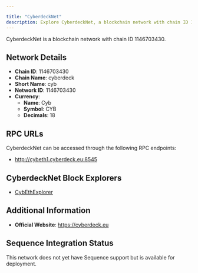 ```yaml
---

title: "CyberdeckNet"
description: Explore CyberdeckNet, a blockchain network with chain ID 1146703430. Learn about its native currency, Cyb, and how to interact with the network.
---
```




CyberdeckNet is a blockchain network with chain ID 1146703430.

## Network Details

- **Chain ID**: 1146703430
- **Chain Name**: cyberdeck
- **Short Name**: cyb
- **Network ID**: 1146703430
- **Currency**: 
  - **Name**: Cyb
  - **Symbol**: CYB
  - **Decimals**: 18

## RPC URLs

CyberdeckNet can be accessed through the following RPC endpoints:

- http://cybeth1.cyberdeck.eu:8545

## CyberdeckNet Block Explorers

- [CybEthExplorer](http://cybeth1.cyberdeck.eu:8000)

## Additional Information

- **Official Website**: https://cyberdeck.eu

## Sequence Integration Status

This network does not yet have Sequence support but is available for deployment.
